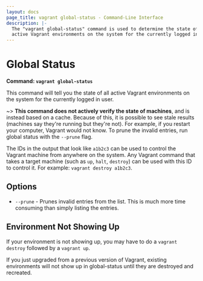```yaml
---
layout: docs
page_title: vagrant global-status - Command-Line Interface
description: |-
  The "vagrant global-status" command is used to determine the state of all
  active Vagrant environments on the system for the currently logged in user.
---
```


# Global Status

**Command: `vagrant global-status`**

This command will tell you the state of all active Vagrant environments
on the system for the currently logged in user.

~> **This command does not actively verify the state of machines**,
and is instead based on a cache. Because of this, it is possible to see
stale results (machines say they're running but they're not). For example,
if you restart your computer, Vagrant would not know. To prune the invalid
entries, run global status with the `--prune` flag.

The IDs in the output that look like `a1b2c3` can be used to control
the Vagrant machine from anywhere on the system. Any Vagrant command
that takes a target machine (such as `up`, `halt`, `destroy`) can be
used with this ID to control it. For example: `vagrant destroy a1b2c3`.

## Options

- `--prune` - Prunes invalid entries from the list. This is much more time
  consuming than simply listing the entries.

## Environment Not Showing Up

If your environment is not showing up, you may have to do a `vagrant destroy`
followed by a `vagrant up`.

If you just upgraded from a previous version of Vagrant, existing environments
will not show up in global-status until they are destroyed and recreated.
